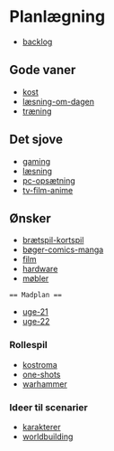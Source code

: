 = Planlægning =

* [[backlog]]

== Gode vaner ==

* [[kost]]
* [[læsning-om-dagen]] 
* [[træning]]

== Det sjove ==

* [[gaming]]
* [[læsning]]
* [[pc-opsætning]]
* [[tv-film-anime]]

== Ønsker ==

* [[brætspil-kortspil]]
* [[bøger-comics-manga]]
* [[film]]
* [[hardware]]
* [[møbler]]

 == Madplan ==

* [[uge-21]]
* [[uge-22]]

=== Rollespil ===

* [[kostroma]]
* [[one-shots]]
* [[warhammer]]

=== Ideer til scenarier === 

* [[karakterer]]
* [[worldbuilding]]







